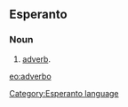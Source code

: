 ==Esperanto==
===Noun===
# [[adverb]].

[[eo:adverbo]]
[[Category:Esperanto language]]
{{Universala Vortaro}}